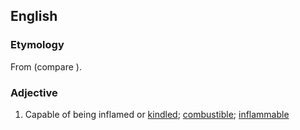 ==English==

===Etymology===
From {{etyl|la|en}} {{m|la|accendō||I kindle, light (a fire)}} {{suffix|en||ible}} (compare {{cog|it|accendibile}}).

===Adjective===
{{en-adj}}

# {{lb|en|obsolete}} Capable of being inflamed or [[kindle]]d; [[combustible]]; [[inflammable]]
#: {{rfquotek|lang=en|Ure}}